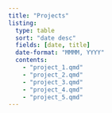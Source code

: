 ```yaml
---
title: "Projects"
listing:
  type: table
  sort: "date desc"
  fields: [date, title]
  date-format: "MMMM, YYYY"
  contents:
    - "project_1.qmd"
    - "project_2.qmd"
    - "project_3.qmd"
    - "project_4.qmd"
    - "project_5.qmd"
---
```

